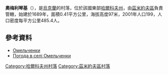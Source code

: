 {{coord|49|38|47|N|36|24|55|E|scale:100000_region:UA|display=title}}

'''奧梅利琴基'''（{{lang-uk|Омельченки}}），是[[烏克蘭|烏克蘭]]的村落，位於該國東部[[哈爾科夫州|哈爾科夫州]]，由[[茲米約夫區|茲米約夫區]]負責管轄，始建於1689年，面積0.41平方公里，海拔高度97米，2001年人口199，人口密度每平方公里485.4人。

==參考資料==
* [http://w1.c1.rada.gov.ua/pls/z7502/A005?rdat1=09.01.2009&rf7571=33096 Омельченки]{{dead link|date=2017年12月 |bot=InternetArchiveBot |fix-attempted=yes }}
* [http://weather.in.ua/ua/har'kovskaja/18965 Погода в селі Омельченки] {{Wayback|url=http://weather.in.ua/ua/har'kovskaja/18965 |date=20160323024706 }}

{{DEFAULTSORT:Омельченки}}
[[Category:哈爾科夫州村落|Category:哈爾科夫州村落]]
[[Category:茲米約夫區村落|Category:茲米約夫區村落]]


{{Kharkiv-geo-stub}}